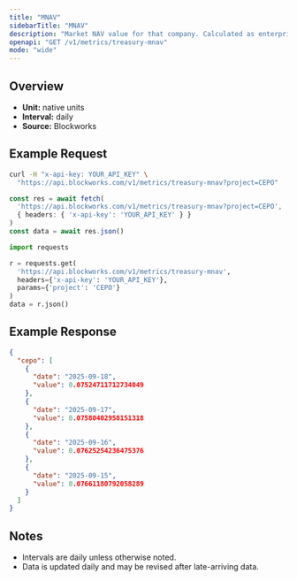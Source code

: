 ```yaml
---
title: "MNAV"
sidebarTitle: "MNAV"
description: "Market NAV value for that company. Calculated as enterprise value / NAV"
openapi: "GET /v1/metrics/treasury-mnav"
mode: "wide"
---
```


## Overview

- **Unit:** native units
- **Interval:** daily
- **Source:** Blockworks

## Example Request

<CodeGroup>

```bash cURL
curl -H "x-api-key: YOUR_API_KEY" \
  "https://api.blockworks.com/v1/metrics/treasury-mnav?project=CEPO"
```

```typescript TypeScript
const res = await fetch(
  'https://api.blockworks.com/v1/metrics/treasury-mnav?project=CEPO',
  { headers: { 'x-api-key': 'YOUR_API_KEY' } }
)
const data = await res.json()
```

```python Python
import requests

r = requests.get(
  'https://api.blockworks.com/v1/metrics/treasury-mnav',
  headers={'x-api-key': 'YOUR_API_KEY'},
  params={'project': 'CEPO'}
)
data = r.json()
```

</CodeGroup>

## Example Response

```json
{
  "cepo": [
    {
      "date": "2025-09-18",
      "value": 0.07524711712734049
    },
    {
      "date": "2025-09-17",
      "value": 0.07580402958151318
    },
    {
      "date": "2025-09-16",
      "value": 0.07625254236475376
    },
    {
      "date": "2025-09-15",
      "value": 0.07661180792058289
    }
  ]
}
```

## Notes
- Intervals are daily unless otherwise noted.
- Data is updated daily and may be revised after late-arriving data.